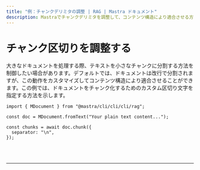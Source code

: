 ```yaml
---
title: "例：チャンクデリミタの調整 | RAG | Mastra ドキュメント"
description: Mastraでチャンクデリミタを調整して、コンテンツ構造により適合させる方法。
---
```



# チャンク区切りを調整する

大きなドキュメントを処理する際、テキストを小さなチャンクに分割する方法を制御したい場合があります。デフォルトでは、ドキュメントは改行で分割されますが、この動作をカスタマイズしてコンテンツ構造により適合させることができます。この例では、ドキュメントをチャンク化するためのカスタム区切り文字を指定する方法を示します。

```tsx copy
import { MDocument } from "@mastra/cli/cli/cli/rag";

const doc = MDocument.fromText("Your plain text content...");

const chunks = await doc.chunk({
  separator: "\n",
});
```

<br />
<br />
<hr className="dark:border-[#404040] border-gray-300" />
<br />
<br />
<GithubLink
  link={
    "https://github.com/@@mastra/cli/cli/cli-ai/@@mastra/cli/cli/cli/blob/main/examples/basics/rag/adjust-chunk-delimiters"
  }
/>
